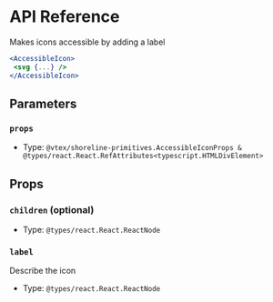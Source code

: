 # API Reference

Makes icons accessible by adding a label

```jsx
<AccessibleIcon>
 <svg {...} />
</AccessibleIcon>
```

## Parameters

### `props`

- Type: `@vtex/shoreline-primitives.AccessibleIconProps & @types/react.React.RefAttributes<typescript.HTMLDivElement>`

## Props

### `children` (optional)

- Type: `@types/react.React.ReactNode`

### `label`

Describe the icon

- Type: `@types/react.React.ReactNode`
